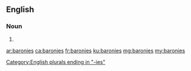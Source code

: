 ==English==

===Noun===
{{head|en|noun plural form}}

# {{plural of|barony|lang=en}}

[[Category:English plurals ending in "-ies"]]

[[ar:baronies]]
[[ca:baronies]]
[[fr:baronies]]
[[ku:baronies]]
[[mg:baronies]]
[[my:baronies]]